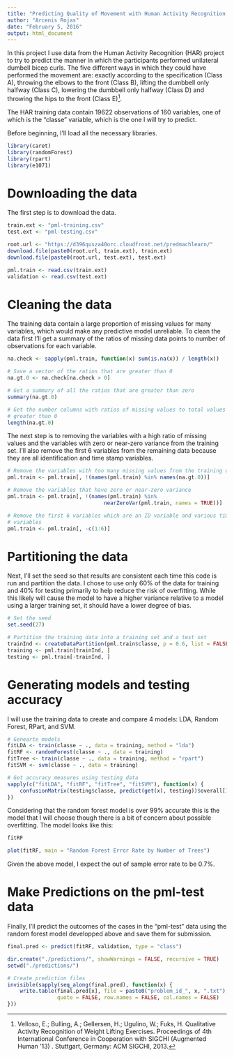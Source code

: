 ```yaml
---
title: "Predicting Quality of Movement with Human Activity Recognition Data"
author: "Arcenis Rojas"
date: "February 5, 2016"
output: html_document
---
```



In this project I use data from the Human Activity Recognition (HAR) project to try to predict the manner in which the participants performed unilateral dumbell bicep curls. The five different ways in which they could have performed the movement are: exactly according to the specification (Class A), throwing the elbows to the front (Class B), lifting the dumbbell only halfway (Class C), lowering the dumbbell only halfway (Class D) and throwing the hips to the front (Class E)^[Velloso, E.; Bulling, A.; Gellersen, H.; Ugulino, W.; Fuks, H. Qualitative Activity Recognition of Weight Lifting Exercises. Proceedings of 4th International Conference in Cooperation with SIGCHI (Augmented Human '13) . Stuttgart, Germany: ACM SIGCHI, 2013.].


The HAR training data contain 19622 observations of 160 variables, one of which is the "classe" variable, which is the one I will try to predict.

Before beginning, I'll load all the necessary libraries.
```r
library(caret)
library(randomForest)
library(rpart)
library(e1071)
```

# Downloading the data
The first step is to download the data.
```r
train.ext <- "pml-training.csv"
test.ext <- "pml-testing.csv"

root.url <- "https://d396qusza40orc.cloudfront.net/predmachlearn/"
download.file(paste0(root.url, train.ext), train.ext)
download.file(paste0(root.url, test.ext), test.ext)

pml.train <- read.csv(train.ext)
validation <- read.csv(test.ext)
```

# Cleaning the data
The training data contain a large proportion of missing values for many variables, which would make any predictive model unreliable. To clean the data first I'll get a summary of the ratios of missing data points to number of observations for each variable.
```r
na.check <- sapply(pml.train, function(x) sum(is.na(x)) / length(x))

# Save a vector of the ratios that are greater than 0
na.gt.0 <- na.check[na.check > 0]

# Get a summary of all the ratios that are greater than zero
summary(na.gt.0)

# Get the number columns with ratios of missing values to total values that are
# greater than 0
length(na.gt.0)
```

The next step is to removing the variables with a high ratio of missing values and the variables with zero or near-zero variance from the training set. I'll also remove the first 6 variables from the remaining data because they are all identification and time stamp variables.
```r
# Remove the variables with too many missing values from the training data
pml.train <- pml.train[, !(names(pml.train) %in% names(na.gt.0))]

# Remove the variables that have zero or near-zero variance
pml.train <- pml.train[, !(names(pml.train) %in%
                               nearZeroVar(pml.train, names = TRUE))]

# Remove the first 6 variables which are an ID variable and various time-stamp
# variables
pml.train <- pml.train[, -c(1:6)]
```

# Partitioning the data
Next, I'll set the seed so that results are consistent each time this code is run and partition the data. I chose to use only 60% of the data for training and 40% for testing primarily to help reduce the risk of overfitting. While this likely will cause the model to have a higher variance relative to a model using a larger training set, it should have a lower degree of bias.
```r
# Set the seed
set.seed(27)

# Partition the training data into a training set and a test set
trainInd <- createDataPartition(pml.train$classe, p = 0.6, list = FALSE)
training <- pml.train[trainInd, ]
testing <- pml.train[-trainInd, ]
```

# Generating models and testing accuracy
I will use the training data to create and compare 4 models: LDA, Random Forest, RPart, and SVM.
```r
# Genearte models
fitLDA <- train(classe ~ ., data = training, method = "lda")
fitRF <- randomForest(classe ~ ., data = training)
fitTree <- train(classe ~ ., data = training, method = "rpart")
fitSVM <- svm(classe ~ ., data = training)

# Get accuracy measures using testing data
sapply(c("fitLDA", "fitRF", "fitTree", "fitSVM"), function(x) {
    confusionMatrix(testing$classe, predict(get(x), testing))$overall[1]
})
```

Considering that the random forest model is over 99% accurate this is the model that I will choose though there is a bit of concern about possible overfitting. The model looks like this:
```r
fitRF

plot(fitRF, main = "Random Forest Error Rate by Number of Trees")
```

Given the above model, I expect the out of sample error rate to be 0.7%.

# Make Predictions on the pml-test data
Finally, I'll predict the outcomes of the cases in the "pml-test" data using the random forest model developped above and save them for submission.
```r
final.pred <- predict(fitRF, validation, type = "class")

dir.create("./predictions/", showWarnings = FALSE, recursive = TRUE)
setwd("./predictions/")

# Create prediction files
invisible(sapply(seq_along(final.pred), function(x) {
    write.table(final.pred[x], file = paste0("problem_id_", x, ".txt"),
                quote = FALSE, row.names = FALSE, col.names = FALSE)
}))
```